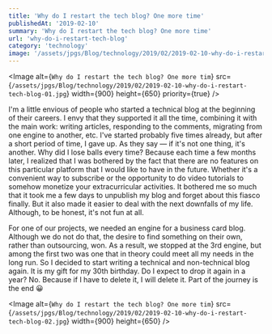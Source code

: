 ```yaml
---
title: 'Why do I restart the tech blog? One more time'
publishedAt: '2019-02-10'
summary: 'Why do I restart the tech blog? One more time'
url: 'why-do-i-restart-tech-blog'
category: 'technology'
image: '/assets/jpgs/Blog/technology/2019/02/2019-02-10-why-do-i-restart-tech-blog-01.jpg'
---
```


<Image
  alt={`Why do I restart the tech blog? One more tim`}
  src={`/assets/jpgs/Blog/technology/2019/02/2019-02-10-why-do-i-restart-tech-blog-01.jpg`}
  width={900}
  height={650}
  priority={true}
/>

I'm a little envious of people who started a technical blog at the beginning of their careers.
I envy that they supported it all the time, combining it with the main work: writing articles, responding to the comments, migrating from one engine to another, etc.
I've started probably five times already, but after a short period of time, I gave up. As they say — if it's not one thing, it's another.
Why did I lose balls every time?
Because each time a few months later, I realized that I was bothered by the fact that there are no features on this particular platform that I would like to have in the future.
Whether it's a convenient way to subscribe or the opportunity to do video tutorials to somehow monetize your extracurricular activities.
It bothered me so much that it took me a few days to unpublish my blog and forget about this fiasco finally.
But it also made it easier to deal with the next downfalls of my life. Although, to be honest, it's not fun at all.

For one of our projects, we needed an engine for a business card blog. Although we do not do that, the desire to find something on their own, rather than outsourcing, won.
As a result, we stopped at the 3rd engine, but among the first two was one that in theory could meet all my needs in the long run.
So I decided to start writing a technical and non-technical blog again. It is my gift for my 30th birthday. Do I expect to drop it again in a year?
No. Because if I have to delete it, I will delete it. Part of the journey is the end 😀

<Image
  alt={`Why do I restart the tech blog? One more tim`}
  src={`/assets/jpgs/Blog/technology/2019/02/2019-02-10-why-do-i-restart-tech-blog-02.jpg`}
  width={900}
  height={650}
/>
